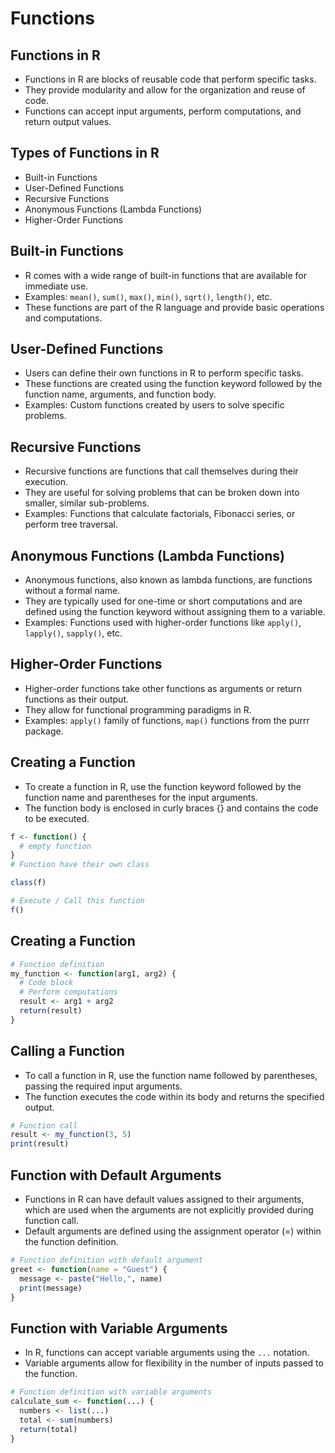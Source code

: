 # Functions 

## Functions in R

- Functions in R are blocks of reusable code that perform specific tasks.
- They provide modularity and allow for the organization and reuse of code.
- Functions can accept input arguments, perform computations, and return output values.

## Types of Functions in R 
- Built-in Functions
- User-Defined Functions
- Recursive Functions
- Anonymous Functions (Lambda Functions)
- Higher-Order Functions

## Built-in Functions
- R comes with a wide range of built-in functions that are available for immediate use.
- Examples: `mean()`, `sum()`, `max()`, `min()`, `sqrt()`, `length()`, etc.
- These functions are part of the R language and provide basic operations and computations.

## User-Defined Functions
- Users can define their own functions in R to perform specific tasks.
- These functions are created using the function keyword followed by the function name, arguments, and function body.
- Examples: Custom functions created by users to solve specific problems.

## Recursive Functions
- Recursive functions are functions that call themselves during their execution.
- They are useful for solving problems that can be broken down into smaller, similar sub-problems.
- Examples: Functions that calculate factorials, Fibonacci series, or perform tree traversal.

## Anonymous Functions (Lambda Functions)
- Anonymous functions, also known as lambda functions, are functions without a formal name.
- They are typically used for one-time or short computations and are defined using the function keyword without assigning them to a variable.
- Examples: Functions used with higher-order functions like `apply()`, `lapply()`, `sapply()`, etc.

## Higher-Order Functions
- Higher-order functions take other functions as arguments or return functions as their output.
- They allow for functional programming paradigms in R.
- Examples: `apply()` family of functions, `map()` functions from the purrr package.

## Creating a Function
- To create a function in R, use the function keyword followed by the function name and parentheses for the input arguments.
- The function body is enclosed in curly braces {} and contains the code to be executed.

```{r, eval=FALSE}
f <- function() {
  # empty function
}
# Function have their own class 

class(f) 

# Execute / Call this function
f()
```

## Creating a Function

```{r}
# Function definition
my_function <- function(arg1, arg2) {
  # Code block
  # Perform computations
  result <- arg1 + arg2
  return(result)
}
```

## Calling a Function
- To call a function in R, use the function name followed by parentheses, passing the required input arguments.
- The function executes the code within its body and returns the specified output.

```{r}
# Function call
result <- my_function(3, 5)
print(result)
```

## Function with Default Arguments
- Functions in R can have default values assigned to their arguments, which are used when the arguments are not explicitly provided during function call.
- Default arguments are defined using the assignment operator (=) within the function definition.

```{r}
# Function definition with default argument
greet <- function(name = "Guest") {
  message <- paste("Hello,", name)
  print(message)
}
```

## Function with Variable Arguments
- In R, functions can accept variable arguments using the `...` notation.
- Variable arguments allow for flexibility in the number of inputs passed to the function.

```{r}
# Function definition with variable arguments
calculate_sum <- function(...) {
  numbers <- list(...)
  total <- sum(numbers)
  return(total)
}
```


